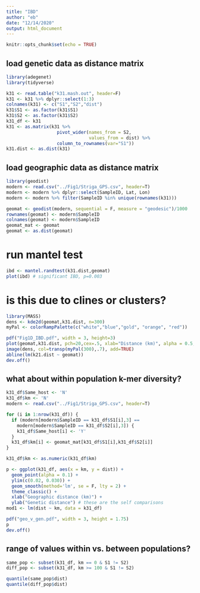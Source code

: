 ```yaml
---
title: "IBD"
author: "eb"
date: "12/14/2020"
output: html_document
---
```


```r
knitr::opts_chunk$set(echo = TRUE)
```

## load genetic data as distance matrix
```r
library(adegenet)
library(tidyverse)

k31 <- read.table("k31.mash.out", header=F)
k31 <- k31 %>% dplyr::select(1:3)
colnames(k31) <- c("S1","S2","dist")
k31$S1 <- as.factor(k31$S1)
k31$S2 <- as.factor(k31$S2)
k31_df <- k31
k31 <- as.matrix(k31 %>% 
                   pivot_wider(names_from = S2, 
                               values_from = dist) %>% 
                   column_to_rownames(var="S1"))
k31.dist <- as.dist(k31)
```

## load geographic data as distance matrix
```r
library(geodist)
modern <- read.csv("../Fig1/Striga_GPS.csv", header=T)
modern <- modern %>% dplyr::select(SampleID, Lat, Lon)
modern <- modern %>% filter(SampleID %in% unique(rownames(k31)))

geomat <- geodist(modern, sequential = F, measure = "geodesic")/1000
rownames(geomat) <- modern$SampleID
colnames(geomat) <- modern$SampleID
geomat_mat <- geomat
geomat <- as.dist(geomat)
```

# run mantel test
```r
ibd <- mantel.randtest(k31.dist,geomat)
plot(ibd) # significant IBD, p=0.003
```

# is this due to clines or clusters?
```r
library(MASS)
dens <- kde2d(geomat,k31.dist, n=300)
myPal <- colorRampPalette(c("white","blue","gold", "orange", "red"))

pdf("Fig1D_IBD.pdf", width = 3, height=3)
plot(geomat,k31.dist, pch=20,cex=.5, xlab="Distance (km)", alpha = 0.5, ylab="k-mer distance")
image(dens, col=transp(myPal(300),.7), add=TRUE)
abline(lm(k21.dist ~ geomat))
dev.off()
```

## what about within population k-mer diversity?
```r
k31_df$Same_host <- 'N'
k31_df$km <- 'N'
modern <- read.csv("../Fig1/Striga_GPS.csv", header=T)

for (i in 1:nrow(k31_df)) {
  if (modern[modern$SampleID == k31_df$S1[i],3] ==
    modern[modern$SampleID == k31_df$S2[i],3]) {
    k31_df$Same_host[i] <- 'Y'
  }
  k31_df$km[i] <- geomat_mat[k31_df$S1[i],k31_df$S2[i]]
}

k31_df$km <- as.numeric(k31_df$km)

p <- ggplot(k31_df, aes(x = km, y = dist)) +
  geom_point(alpha = 0.1) +
  ylim(c(0.02, 0.030)) +
  geom_smooth(method='lm', se = F, lty = 2) +
  theme_classic() +
  xlab("Geographic distance (km)") +
  ylab("Genetic distance") # these are the self comparisons
mod1 <- lm(dist ~ km, data = k31_df)

pdf("geo_v_gen.pdf", width = 3, height = 1.75)
p
dev.off()
```

## range of values within vs. between populations?
```r
same_pop <- subset(k31_df, km == 0 & S1 != S2)
diff_pop <- subset(k31_df, km >= 100 & S1 != S2)

quantile(same_pop$dist)
quantile(diff_pop$dist)
```

